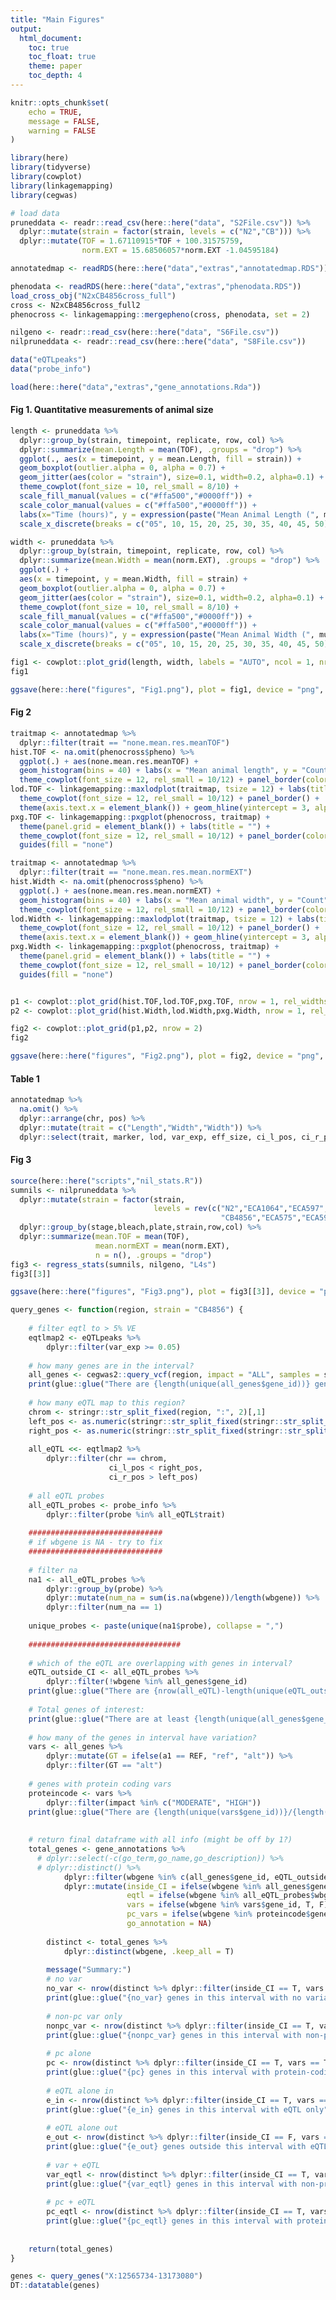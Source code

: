 ```yaml
---
title: "Main Figures"
output: 
  html_document:
    toc: true
    toc_float: true
    theme: paper
    toc_depth: 4
---
```


```r
knitr::opts_chunk$set(
	echo = TRUE,
	message = FALSE,
	warning = FALSE
)
```

```r
library(here)
library(tidyverse)
library(cowplot)
library(linkagemapping)
library(cegwas)

# load data
pruneddata <- readr::read_csv(here::here("data", "S2File.csv")) %>%
  dplyr::mutate(strain = factor(strain, levels = c("N2","CB"))) %>%
  dplyr::mutate(TOF = 1.67110915*TOF + 100.31575759,
                norm.EXT = 15.68506057*norm.EXT -1.04595184)

annotatedmap <- readRDS(here::here("data","extras","annotatedmap.RDS"))

phenodata <- readRDS(here::here("data","extras","phenodata.RDS"))
load_cross_obj("N2xCB4856cross_full")
cross <- N2xCB4856cross_full2
phenocross <- linkagemapping::mergepheno(cross, phenodata, set = 2)

nilgeno <- readr::read_csv(here::here("data", "S6File.csv"))
nilpruneddata <- readr::read_csv(here::here("data", "S8File.csv"))

data("eQTLpeaks")
data("probe_info")

load(here::here("data","extras","gene_annotations.Rda"))
```

#### **Fig 1. Quantitative measurements of animal size**

```r
length <- pruneddata %>%
  dplyr::group_by(strain, timepoint, replicate, row, col) %>%
  dplyr::summarize(mean.Length = mean(TOF), .groups = "drop") %>%
  ggplot(., aes(x = timepoint, y = mean.Length, fill = strain)) +
  geom_boxplot(outlier.alpha = 0, alpha = 0.7) +
  geom_jitter(aes(color = "strain"), size=0.1, width=0.2, alpha=0.1) +
  theme_cowplot(font_size = 10, rel_small = 8/10) +
  scale_fill_manual(values = c("#ffa500","#0000ff")) +
  scale_color_manual(values = c("#ffa500","#0000ff")) +
  labs(x="Time (hours)", y = expression(paste("Mean Animal Length (", mu,"m)"))) +
  scale_x_discrete(breaks = c("05", 10, 15, 20, 25, 30, 35, 40, 45, 50))

width <- pruneddata %>%
  dplyr::group_by(strain, timepoint, replicate, row, col) %>%
  dplyr::summarize(mean.Width = mean(norm.EXT), .groups = "drop") %>%
  ggplot(.) +
  aes(x = timepoint, y = mean.Width, fill = strain) +
  geom_boxplot(outlier.alpha = 0, alpha = 0.7) +
  geom_jitter(aes(color = "strain"), size=0.1, width=0.2, alpha=0.1) +
  theme_cowplot(font_size = 10, rel_small = 8/10) +
  scale_fill_manual(values = c("#ffa500","#0000ff")) +
  scale_color_manual(values = c("#ffa500","#0000ff")) +
  labs(x="Time (hours)", y = expression(paste("Mean Animal Width (", mu,"m)"))) +
  scale_x_discrete(breaks = c("05", 10, 15, 20, 25, 30, 35, 40, 45, 50))

fig1 <- cowplot::plot_grid(length, width, labels = "AUTO", ncol = 1, nrow = 2, align = "hv", label_size = 10)
fig1
```
```r
ggsave(here::here("figures", "Fig1.png"), plot = fig1, device = "png", width = 6, height = 5.5, units = "in", dpi = 300, bg="white")
```


#### **Fig 2**
```r
traitmap <- annotatedmap %>%
  dplyr::filter(trait == "none.mean.res.meanTOF")
hist.TOF <- na.omit(phenocross$pheno) %>%
  ggplot(.) + aes(none.mean.res.meanTOF) + 
  geom_histogram(bins = 40) + labs(x = "Mean animal length", y = "Count", title = "") +
  theme_cowplot(font_size = 12, rel_small = 10/12) + panel_border(color = "black")
lod.TOF <- linkagemapping::maxlodplot(traitmap, tsize = 12) + labs(title = "") +
  theme_cowplot(font_size = 12, rel_small = 10/12) + panel_border() + 
  theme(axis.text.x = element_blank()) + geom_hline(yintercept = 3, alpha = 0.5, linetype="dotted") 
pxg.TOF <- linkagemapping::pxgplot(phenocross, traitmap) + 
  theme(panel.grid = element_blank()) + labs(title = "") +
  theme_cowplot(font_size = 12, rel_small = 10/12) + panel_border(color = "black") +
  guides(fill = "none")

traitmap <- annotatedmap %>%
  dplyr::filter(trait == "none.mean.res.mean.normEXT")
hist.Width <- na.omit(phenocross$pheno) %>%
  ggplot(.) + aes(none.mean.res.mean.normEXT) + 
  geom_histogram(bins = 40) + labs(x = "Mean animal width", y = "Count", title = "") +
  theme_cowplot(font_size = 12, rel_small = 10/12) + panel_border(color = "black")
lod.Width <- linkagemapping::maxlodplot(traitmap, tsize = 12) + labs(title = "") +
  theme_cowplot(font_size = 12, rel_small = 10/12) + panel_border() + 
  theme(axis.text.x = element_blank()) + geom_hline(yintercept = 3, alpha = 0.5, linetype="dotted")
pxg.Width <- linkagemapping::pxgplot(phenocross, traitmap) + 
  theme(panel.grid = element_blank()) + labs(title = "") +
  theme_cowplot(font_size = 12, rel_small = 10/12) + panel_border(color = "black") +
  guides(fill = "none") 


p1 <- cowplot::plot_grid(hist.TOF,lod.TOF,pxg.TOF, nrow = 1, rel_widths = c(0.8,2.2,1), labels = c("A","B","C"))
p2 <- cowplot::plot_grid(hist.Width,lod.Width,pxg.Width, nrow = 1, rel_widths = c(0.8,2.2,1), labels = c("D","E","F"))

fig2 <- cowplot::plot_grid(p1,p2, nrow = 2)
fig2
```
```r
ggsave(here::here("figures", "Fig2.png"), plot = fig2, device = "png", width = 12, height = 6, units = "in", dpi = 300, bg="white")
```

#### **Table 1**
```r
annotatedmap %>%
  na.omit() %>%
  dplyr::arrange(chr, pos) %>%
  dplyr::mutate(trait = c("Length","Width","Width")) %>%
  dplyr::select(trait, marker, lod, var_exp, eff_size, ci_l_pos, ci_r_pos)

```

#### **Fig 3**
```r
source(here::here("scripts","nil_stats.R"))
sumnils <- nilpruneddata %>%
  dplyr::mutate(strain = factor(strain, 
                                levels = rev(c("N2","ECA1064","ECA597","ECA2006","ECA232","ECA929",
                                               "CB4856","ECA575","ECA599","ECA1060","ECA1058","ECA828")))) %>%
  dplyr::group_by(stage,bleach,plate,strain,row,col) %>%
  dplyr::summarize(mean.TOF = mean(TOF),
                   mean.normEXT = mean(norm.EXT),
                   n = n(), .groups = "drop") 
fig3 <- regress_stats(sumnils, nilgeno, "L4s")
fig3[[3]]
```
```r
ggsave(here::here("figures", "Fig3.png"), plot = fig3[[3]], device = "png", width = 12, height = 6, units = "in", dpi = 300, bg="white")
```



```r
query_genes <- function(region, strain = "CB4856") {
    
    # filter eqtl to > 5% VE
    eqtlmap2 <- eQTLpeaks %>%
        dplyr::filter(var_exp >= 0.05)
    
    # how many genes are in the interval?
    all_genes <- cegwas2::query_vcf(region, impact = "ALL", samples = strain)
    print(glue::glue("There are {length(unique(all_genes$gene_id))} genes in the interval {region}"))
    
    # how many eQTL map to this region?
    chrom <- stringr::str_split_fixed(region, ":", 2)[,1]
    left_pos <- as.numeric(stringr::str_split_fixed(stringr::str_split_fixed(region, ":", 2)[,2], "-", 2)[,1])
    right_pos <- as.numeric(stringr::str_split_fixed(stringr::str_split_fixed(region, ":", 2)[,2], "-", 2)[,2])
    
    all_eQTL <<- eqtlmap2 %>%
        dplyr::filter(chr == chrom,
                      ci_l_pos < right_pos,
                      ci_r_pos > left_pos)
    
    # all eQTL probes
    all_eQTL_probes <- probe_info %>%
        dplyr::filter(probe %in% all_eQTL$trait)
    
    ##############################
    # if wbgene is NA - try to fix
    ##############################
    
    # filter na
    na1 <- all_eQTL_probes %>%
        dplyr::group_by(probe) %>%
        dplyr::mutate(num_na = sum(is.na(wbgene))/length(wbgene)) %>%
        dplyr::filter(num_na == 1)
    
    unique_probes <- paste(unique(na1$probe), collapse = ",")
    
    ##################################
    
    # which of the eQTL are overlapping with genes in interval?
    eQTL_outside_CI <- all_eQTL_probes %>%
        dplyr::filter(!wbgene %in% all_genes$gene_id)
    print(glue::glue("There are {nrow(all_eQTL)-length(unique(eQTL_outside_CI$wbgene))-nrow(na1)}/{nrow(all_eQTL)} genes that are in the region and have an eQTL, {length(unique(eQTL_outside_CI$wbgene))}/{nrow(all_eQTL)} genes outside the region with an eQTL, and {nrow(na1)}/{nrow(all_eQTL)} unknown"))
    
    # Total genes of interest:
    print(glue::glue("There are at least {length(unique(all_genes$gene_id)) + length(unique(eQTL_outside_CI$wbgene))} total genes of interest."))
    
    # how many of the genes in interval have variation?
    vars <- all_genes %>%
        dplyr::mutate(GT = ifelse(a1 == REF, "ref", "alt")) %>%
        dplyr::filter(GT == "alt")
    
    # genes with protein coding vars
    proteincode <- vars %>%
        dplyr::filter(impact %in% c("MODERATE", "HIGH"))
    print(glue::glue("There are {length(unique(vars$gene_id))}/{length(unique(all_genes$gene_id))} genes in interval with genetic variation, {length(unique(proteincode$gene_id))}/{length(unique(vars$gene_id))} have protein-coding variation"))
    
    
    # return final dataframe with all info (might be off by 1?)
    total_genes <- gene_annotations %>%
      # dplyr::select(-c(go_term,go_name,go_description)) %>%
      # dplyr::distinct() %>%
            dplyr::filter(wbgene %in% c(all_genes$gene_id, eQTL_outside_CI$wbgene)) %>%
            dplyr::mutate(inside_CI = ifelse(wbgene %in% all_genes$gene_id, T, F),
                          eqtl = ifelse(wbgene %in% all_eQTL_probes$wbgene, T, F),
                          vars = ifelse(wbgene %in% vars$gene_id, T, F),
                          pc_vars = ifelse(wbgene %in% proteincode$gene_id, T, F),
                          go_annotation = NA)
        
        distinct <- total_genes %>%
            dplyr::distinct(wbgene, .keep_all = T)
        
        message("Summary:")
        # no var
        no_var <- nrow(distinct %>% dplyr::filter(inside_CI == T, vars == F, pc_vars == F))
        print(glue::glue("{no_var} genes in this interval with no variation"))
        
        # non-pc var only
        nonpc_var <- nrow(distinct %>% dplyr::filter(inside_CI == T, vars == T, pc_vars == F, eqtl == F))
        print(glue::glue("{nonpc_var} genes in this interval with non-protein-coding variation only"))
        
        # pc alone
        pc <- nrow(distinct %>% dplyr::filter(inside_CI == T, vars == T, pc_vars == T, eqtl == F))
        print(glue::glue("{pc} genes in this interval with protein-coding variation only"))
        
        # eQTL alone in
        e_in <- nrow(distinct %>% dplyr::filter(inside_CI == T, vars == F, pc_vars == F, eqtl == T))
        print(glue::glue("{e_in} genes in this interval with eQTL only"))
        
        # eQTL alone out
        e_out <- nrow(distinct %>% dplyr::filter(inside_CI == F, vars == F, pc_vars == F, eqtl == T))
        print(glue::glue("{e_out} genes outside this interval with eQTL"))
        
        # var + eQTL
        var_eqtl <- nrow(distinct %>% dplyr::filter(inside_CI == T, vars == T, pc_vars == F, eqtl == T))
        print(glue::glue("{var_eqtl} genes in this interval with non-protein-coding variation and eQTL"))
        
        # pc + eQTL
        pc_eqtl <- nrow(distinct %>% dplyr::filter(inside_CI == T, vars == T, pc_vars == T, eqtl == T))
        print(glue::glue("{pc_eqtl} genes in this interval with protein-coding variation and eQTL"))
        
    
    return(total_genes)
}    

genes <- query_genes("X:12565734-13173080")
DT::datatable(genes)
```













